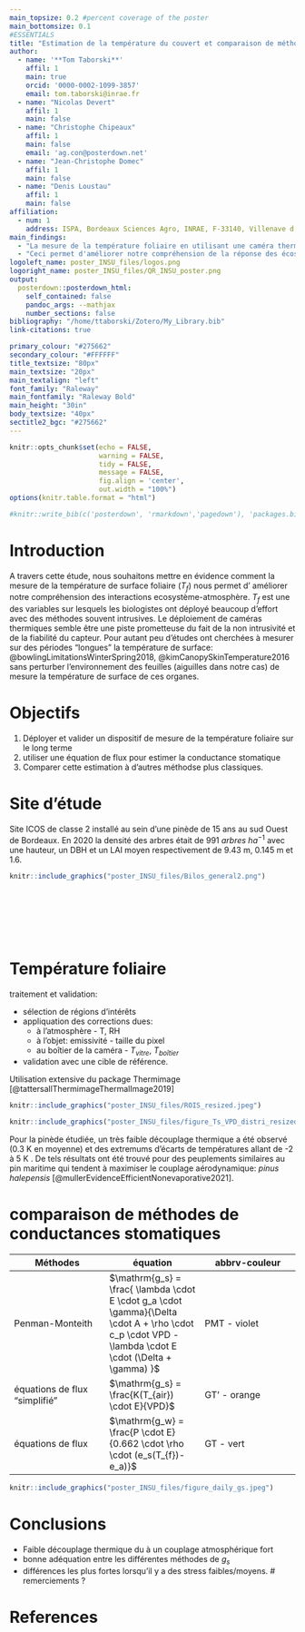 ```yaml
---
main_topsize: 0.2 #percent coverage of the poster
main_bottomsize: 0.1
#ESSENTIALS
title: "Estimation de la température du couvert et comparaison de méthodes d’estimation de la conductance stomatique sur le site ICOS FR-Bil."
author:
  - name: '**Tom Taborski**'
    affil: 1
    main: true
    orcid: '0000-0002-1099-3857'
    email: tom.taborski@inrae.fr
  - name: "Nicolas Devert"
    affil: 1
    main: false
  - name: "Christophe Chipeaux"
    affil: 1
    main: false
    email: 'ag.con@posterdown.net'
  - name: "Jean-Christophe Domec"
    affil: 1
    main: false
  - name: "Denis Loustau"
    affil: 1
    main: false
affiliation:
  - num: 1
    address: ISPA, Bordeaux Sciences Agro, INRAE, F-33140, Villenave d’Ornon, France
main_findings:
  - "La mesure de la température foliaire en utilisant une caméra thermique est non intrusif et précis."
  - "Ceci permet d'améliorer notre compréhension de la réponse des écosystèmes à leur environnement."
logoleft_name: poster_INSU_files/logos.png
logoright_name: poster_INSU_files/QR_INSU_poster.png
output: 
  posterdown::posterdown_html:
    self_contained: false
    pandoc_args: --mathjax
    number_sections: false
bibliography: "/home/ttaborski/Zotero/My_Library.bib"
link-citations: true

primary_colour: "#275662"
secondary_colour: "#FFFFFF"
title_textsize: "80px"
main_textsize: "20px"
main_textalign: "left"
font_family: "Raleway"
main_fontfamily: "Raleway Bold"
main_height: "30in"
body_textsize: "40px"
sectitle2_bgc: "#275662"
---
```


```r
knitr::opts_chunk$set(echo = FALSE,
                      warning = FALSE,
                      tidy = FALSE,
                      message = FALSE,
                      fig.align = 'center',
                      out.width = "100%")
options(knitr.table.format = "html") 

#knitr::write_bib(c('posterdown', 'rmarkdown','pagedown'), 'packages.bib')
```

# Introduction

A travers cette étude, nous souhaitons mettre en évidence comment la mesure de la température de surface foliaire ($T_f$) nous permet d' améliorer notre compréhension des interactions ecosystème-atmosphère. $T_f$ est une des variables sur lesquels les biologistes ont déployé beaucoup d'effort avec des méthodes souvent intrusives. Le déploiement de caméras thermiques semble être une piste prometteuse du fait de la non intrusivité et de la fiabilité du capteur. Pour autant peu d'études ont cherchées à mesurer sur des périodes "longues" la température de surface: @bowlingLimitationsWinterSpring2018, @kimCanopySkinTemperature2016 sans perturber l'environnement des feuilles (aiguilles dans notre cas) de mesure la température de surface de ces organes.

# Objectifs

1. Déployer et valider un dispositif de mesure de la température foliaire sur le long terme
3. utiliser une équation de flux pour estimer la conductance stomatique
4. Comparer cette estimation à d'autres méthodse plus classiques. 

# Site d'étude

Site ICOS de classe 2 installé au sein d'une pinède de 15 ans au sud Ouest de Bordeaux. En 2020 la densité des arbres était de $991 ~arbres~ha^{-1}$ avec une hauteur, un DBH et un LAI moyen respectivement de 9.43 m, 0.145 m et 1.6.

```r
knitr::include_graphics("poster_INSU_files/Bilos_general2.png")
```
\
\
\
\
\

# Température foliaire
traitement et validation:

- sélection de régions d'intérêts 
- appliquation des corrections dues:
    - à l'atmosphère - T, RH
    - à l'objet: emissivité - taille du pixel
    - au boîtier de la caméra - $T_{vitre}$, $T_{boîtier}$
- validation avec une cible de référence. 
    
Utilisation extensive du package Thermimage [@tattersallThermimageThermalImage2019]

```r
knitr::include_graphics("poster_INSU_files/ROIS_resized.jpeg")
```

```r
knitr::include_graphics("poster_INSU_files/figure_Ts_VPD_distri_resized.jpeg")
```
Pour la pinède étudiée, un très faible découplage thermique a été observé (0.3 K en moyenne) et des extremums d'écarts de températures allant de -2 à 5 K . De tels résultats ont été trouvé pour des peuplements similaires au pin maritime qui tendent à maximiser le couplage aérodynamique: *pinus halepensis* [@mullerEvidenceEfficientNonevaporative2021].

# comparaison de méthodes de conductances stomatiques

|Méthodes|équation|abbrv-couleur|
|--|--|--|
|Penman-Monteith |$\mathrm{g_s} = \frac{ \lambda \cdot E \cdot g_a \cdot \gamma}{\Delta \cdot A + \rho \cdot c_p \cdot VPD - \lambda \cdot E \cdot (\Delta + \gamma) }$|PMT - violet|
|équations de flux "simplifié"|$\mathrm{g_s} = \frac{K(T_{air}) \cdot E}{VPD}$|GT' - orange|
|équations de flux |$\mathrm{g_w} = \frac{P \cdot E}{0.662 \cdot \rho \cdot (e_s(T_{f})- e_a)}$|GT - vert|

```r
knitr::include_graphics("poster_INSU_files/figure_daily_gs.jpeg")
```

# Conclusions
- Faible découplage thermique du à un couplage atmosphérique fort 
- bonne adéquation entre les différentes méthodes de $g_s$
- différences les plus fortes lorsqu'il y a des stress faibles/moyens. 
# remerciements ? 

# References
